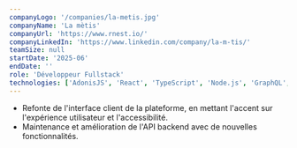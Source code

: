 ```yaml
---
companyLogo: '/companies/la-metis.jpg'
companyName: 'La mètis'
companyUrl: 'https://www.rnest.io/'
companyLinkedIn: 'https://www.linkedin.com/company/la-m-tis/'
teamSize: null
startDate: '2025-06'
endDate: ''
role: 'Développeur Fullstack'
technologies: ['AdonisJS', 'React', 'TypeScript', 'Node.js', 'GraphQL', 'MongoDB']
---
```


- Refonte de l'interface client de la plateforme, en mettant l'accent sur l'expérience utilisateur et l'accessibilité.
- Maintenance et amélioration de l'API backend avec de nouvelles fonctionnalités.
